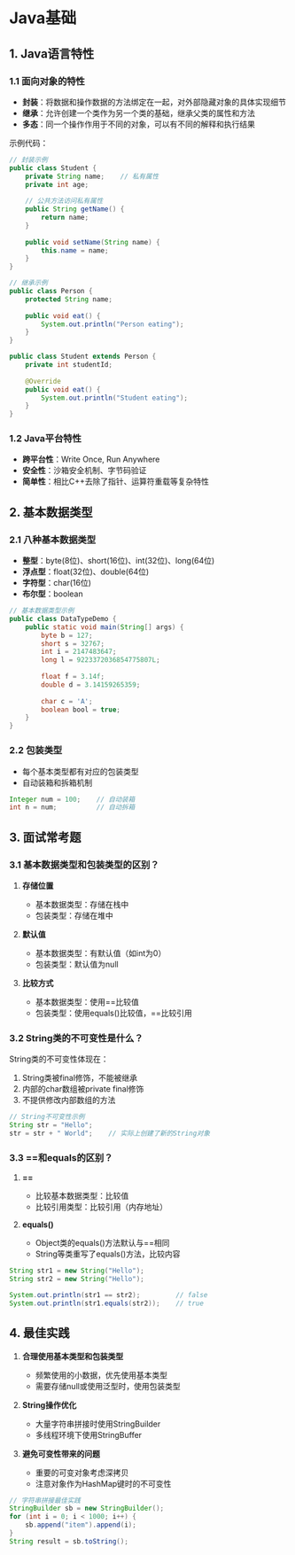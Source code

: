 # Java基础

## 1. Java语言特性

### 1.1 面向对象的特性

- **封装**：将数据和操作数据的方法绑定在一起，对外部隐藏对象的具体实现细节
- **继承**：允许创建一个类作为另一个类的基础，继承父类的属性和方法
- **多态**：同一个操作作用于不同的对象，可以有不同的解释和执行结果

示例代码：
```java
// 封装示例
public class Student {
    private String name;    // 私有属性
    private int age;
    
    // 公共方法访问私有属性
    public String getName() {
        return name;
    }
    
    public void setName(String name) {
        this.name = name;
    }
}

// 继承示例
public class Person {
    protected String name;
    
    public void eat() {
        System.out.println("Person eating");
    }
}

public class Student extends Person {
    private int studentId;
    
    @Override
    public void eat() {
        System.out.println("Student eating");
    }
}
```

### 1.2 Java平台特性

- **跨平台性**：Write Once, Run Anywhere
- **安全性**：沙箱安全机制、字节码验证
- **简单性**：相比C++去除了指针、运算符重载等复杂特性

## 2. 基本数据类型

### 2.1 八种基本数据类型

- **整型**：byte(8位)、short(16位)、int(32位)、long(64位)
- **浮点型**：float(32位)、double(64位)
- **字符型**：char(16位)
- **布尔型**：boolean

```java
// 基本数据类型示例
public class DataTypeDemo {
    public static void main(String[] args) {
        byte b = 127;
        short s = 32767;
        int i = 2147483647;
        long l = 9223372036854775807L;
        
        float f = 3.14f;
        double d = 3.14159265359;
        
        char c = 'A';
        boolean bool = true;
    }
}
```

### 2.2 包装类型

- 每个基本类型都有对应的包装类型
- 自动装箱和拆箱机制

```java
Integer num = 100;    // 自动装箱
int n = num;          // 自动拆箱
```

## 3. 面试常考题

### 3.1 基本数据类型和包装类型的区别？

1. **存储位置**
   - 基本数据类型：存储在栈中
   - 包装类型：存储在堆中

2. **默认值**
   - 基本数据类型：有默认值（如int为0）
   - 包装类型：默认值为null

3. **比较方式**
   - 基本数据类型：使用==比较值
   - 包装类型：使用equals()比较值，==比较引用

### 3.2 String类的不可变性是什么？

String类的不可变性体现在：

1. String类被final修饰，不能被继承
2. 内部的char数组被private final修饰
3. 不提供修改内部数组的方法

```java
// String不可变性示例
String str = "Hello";
str = str + " World";    // 实际上创建了新的String对象
```

### 3.3 ==和equals的区别？

1. **==**
   - 比较基本数据类型：比较值
   - 比较引用类型：比较引用（内存地址）

2. **equals()**
   - Object类的equals()方法默认与==相同
   - String等类重写了equals()方法，比较内容

```java
String str1 = new String("Hello");
String str2 = new String("Hello");

System.out.println(str1 == str2);         // false
System.out.println(str1.equals(str2));    // true
```

## 4. 最佳实践

1. **合理使用基本类型和包装类型**
   - 频繁使用的小数据，优先使用基本类型
   - 需要存储null或使用泛型时，使用包装类型

2. **String操作优化**
   - 大量字符串拼接时使用StringBuilder
   - 多线程环境下使用StringBuffer

3. **避免可变性带来的问题**
   - 重要的可变对象考虑深拷贝
   - 注意对象作为HashMap键时的不可变性

```java
// 字符串拼接最佳实践
StringBuilder sb = new StringBuilder();
for (int i = 0; i < 1000; i++) {
    sb.append("item").append(i);
}
String result = sb.toString();
```